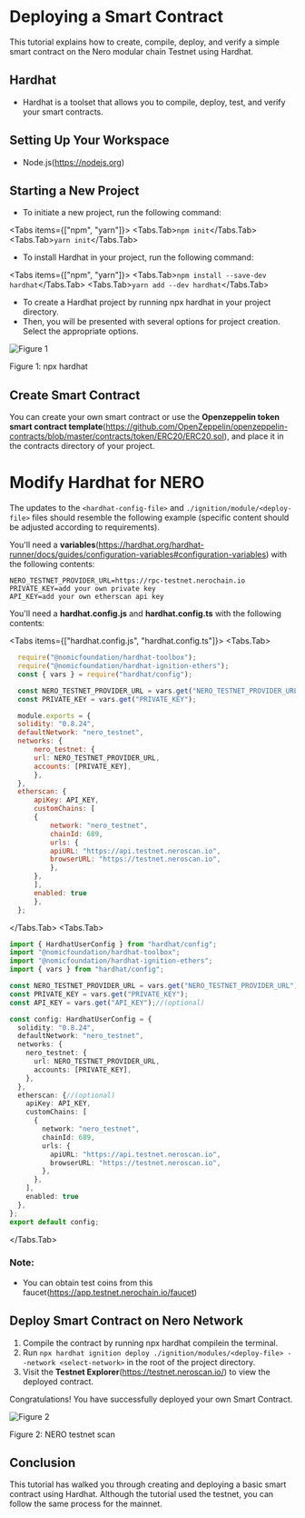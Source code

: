 
# Deploying a Smart Contract

This tutorial explains how to create, compile, deploy, and verify a simple smart contract on the Nero modular chain Testnet using Hardhat.

## Hardhat

- Hardhat is a toolset that allows you to compile, deploy, test, and verify your smart contracts.

## Setting Up Your Workspace

- Node.js(https://nodejs.org)

## Starting a New Project

- To initiate a new project, run the following command:

<Tabs items={["npm", "yarn"]}>
  <Tabs.Tab>``` npm init ```</Tabs.Tab>
  <Tabs.Tab>``` yarn init ```</Tabs.Tab>
</Tabs>

- To install Hardhat in your project, run the following command:

<Tabs items={["npm", "yarn"]}>
  <Tabs.Tab>``` npm install --save-dev hardhat ```</Tabs.Tab>
  <Tabs.Tab>``` yarn add --dev hardhat ```</Tabs.Tab>
</Tabs>

- To create a Hardhat project by running npx hardhat in your project directory.
- Then, you will be presented with several options for project creation. Select the appropriate options.

<div style={{ height: "2rem" }} />
<div style={{ textAlign: "center" }}>
  <img src="/assets/building/figure1.png" alt="Figure 1" />
  <p style={{ fontStyle: "italic" }}>Figure 1: npx hardhat</p>
</div>

## Create Smart Contract

You can create your own smart contract or use the **Openzeppelin token smart contract template**(https://github.com/OpenZeppelin/openzeppelin-contracts/blob/master/contracts/token/ERC20/ERC20.sol), and place it in the contracts directory of your project.

# Modify Hardhat for NERO

The updates to the `<hardhat-config-file>` and `./ignition/module/<deploy-file>` files should resemble the following example (specific content should be adjusted according to requirements).

You'll need a **variables**(https://hardhat.org/hardhat-runner/docs/guides/configuration-variables#configuration-variables) with the following contents:

```
NERO_TESTNET_PROVIDER_URL=https://rpc-testnet.nerochain.io
PRIVATE_KEY=add your own private key
API_KEY=add your own etherscan api key
```

You'll need a **hardhat.config.js** and **hardhat.config.ts** with the following contents:

<Tabs items={["hardhat.config.js", "hardhat.config.ts"]}>
  <Tabs.Tab>
  ```javascript 
    require("@nomicfoundation/hardhat-toolbox");
    require("@nomicfoundation/hardhat-ignition-ethers");
    const { vars } = require("hardhat/config");

    const NERO_TESTNET_PROVIDER_URL = vars.get("NERO_TESTNET_PROVIDER_URL");
    const PRIVATE_KEY = vars.get("PRIVATE_KEY");

    module.exports = {
    solidity: "0.8.24",
    defaultNetwork: "nero_testnet",
    networks: {
        nero_testnet: {
        url: NERO_TESTNET_PROVIDER_URL,
        accounts: [PRIVATE_KEY],
        },
    },
    etherscan: {
        apiKey: API_KEY,
        customChains: [
        {
            network: "nero_testnet",
            chainId: 689,
            urls: {
            apiURL: "https://api.testnet.neroscan.io",
            browserURL: "https://testnet.neroscan.io",
            },
        },
        ],
        enabled: true
        },
    };

````
</Tabs.Tab>
<Tabs.Tab>
```typescript
import { HardhatUserConfig } from "hardhat/config";
import "@nomicfoundation/hardhat-toolbox";
import "@nomicfoundation/hardhat-ignition-ethers";
import { vars } from "hardhat/config";

const NERO_TESTNET_PROVIDER_URL = vars.get("NERO_TESTNET_PROVIDER_URL");
const PRIVATE_KEY = vars.get("PRIVATE_KEY");
const API_KEY = vars.get("API_KEY");//(optional)

const config: HardhatUserConfig = {
  solidity: "0.8.24",
  defaultNetwork: "nero_testnet",
  networks: {
    nero_testnet: {
      url: NERO_TESTNET_PROVIDER_URL,
      accounts: [PRIVATE_KEY],
    },
  },
  etherscan: {//(optional)
    apiKey: API_KEY,
    customChains: [
      {
        network: "nero_testnet",
        chainId: 689,
        urls: {
          apiURL: "https://api.testnet.neroscan.io",
          browserURL: "https://testnet.neroscan.io",
        },
      },
    ],
    enabled: true
  },
};
export default config;
```
</Tabs.Tab>
</Tabs>


### Note:
* You can obtain test coins from this faucet(https://app.testnet.nerochain.io/faucet)

## Deploy Smart Contract on Nero Network

1. Compile the contract by running npx hardhat compilein the terminal.
2. Run ```npx hardhat ignition deploy ./ignition/modules/<deploy-file> --network <select-network>``` in the root of the project directory.
3. Visit the **Testnet Explorer**(https://testnet.neroscan.io/) to view the deployed contract.

Congratulations! You have successfully deployed your own Smart Contract.

<div style={{ height: '2rem' }} />
<div style={{ textAlign: 'center' }}>
  <img src="/assets/building/figure2.png" alt="Figure 2" />
  <p style={{ fontStyle: 'italic' }}>Figure 2: NERO testnet scan</p>
</div>

## Conclusion
This tutorial has walked you through creating and deploying a basic smart contract using Hardhat. Although the tutorial used the testnet, you can follow the same process for the mainnet.​​